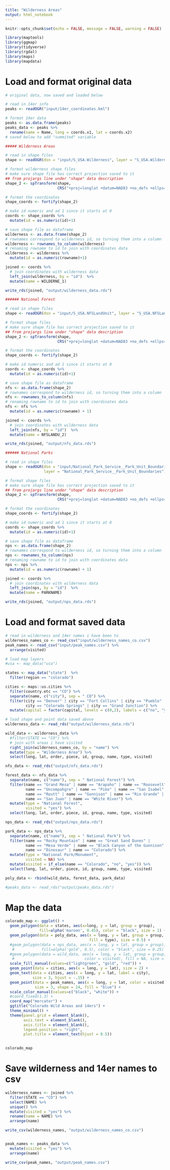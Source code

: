 ```yaml
---
title: "Wilderness Areas"
output: html_notebook
---
```


```r
knitr::opts_chunk$set(echo = FALSE, message = FALSE, warning = FALSE)
```

```r
library(maptools)
library(ggmap)
library(tidyverse)
library(rgdal)
library(maps)
library(mapdata)
```

# Load and format original data
```r
# original data, now saved and loaded below

# read in 14er info
peaks <- readOGR("input/14er_coordinates.kml")

# format 14er data
peaks <- as.data.frame(peaks)
peaks_data <- peaks %>% 
  rename(name = Name, long = coords.x1, lat = coords.x2)
# saved below to add "summited" variable

##### Wilderness Areas

# read in shape files
shape <- readOGR(dsn = "input/S_USA.Wilderness", layer = "S_USA.Wilderness")

# format wilderness shape files
# make sure shape file has correct projection saved to it
## from projargs line under "shape" data description
shape_2 <- spTransform(shape,
                       CRS("+proj=longlat +datum=NAD83 +no_defs +ellps=GRS80 +towgs84=0,0,0"))

# format the coordinates
shape_coords <- fortify(shape_2) 

# make id numeric and ad 1 since it starts at 0
coords <- shape_coords %>% 
  mutate(id = as.numeric(id)+1)

# save shape file as dataframe
wilderness <- as.data.frame(shape_2)
# rownames correspond to wilderness id, so turning them into a column
wilderness <- rownames_to_column(wilderness)
# renaming rowname to id to join with coordinates data
wilderness <- wilderness %>% 
  mutate(id = as.numeric(rowname)+1)

joined <- coords %>% 
  # join coordinates with wilderness data
  left_join(wilderness, by = "id")  %>%
  mutate(name = WILDERNE_1) 

write_rds(joined, "output/wilderness_data.rds")

###### National Forest

# read in shape files
shape <- readOGR(dsn = "input/S_USA.NFSLandUnit", layer = "S_USA.NFSLandUnit")

# format shape files
# make sure shape file has correct projection saved to it
## from projargs line under "shape" data description
shape_2 <- spTransform(shape, 
                       CRS("+proj=longlat +datum=NAD83 +no_defs +ellps=GRS80 +towgs84=0,0,0"))

# format the coordinates
shape_coords <- fortify(shape_2) 

# make id numeric and ad 1 since it starts at 0
coords <- shape_coords %>% 
  mutate(id = as.numeric(id)+1)

# save shape file as dataframe
nfs <- as.data.frame(shape_2)
# rownames correspond to wilderness id, so turning them into a column
nfs <- rownames_to_column(nfs)
# renaming rowname to id to join with coordinates data
nfs <- nfs %>% 
  mutate(id = as.numeric(rowname) + 1)

joined <- coords %>% 
  # join coordinates with wilderness data
  left_join(nfs, by = "id")  %>%
  mutate(name = NFSLANDU_2) 

write_rds(joined, "output/nfs_data.rds")

###### National Parks

# read in shape files
shape <- readOGR(dsn = "input/National_Park_Service__Park_Unit_Boundaries", 
                 layer = "National_Park_Service__Park_Unit_Boundaries")

# format shape files
# make sure shape file has correct projection saved to it
## from projargs line under "shape" data description
shape_2 <- spTransform(shape, 
                       CRS("+proj=longlat +datum=NAD83 +no_defs +ellps=GRS80 +towgs84=0,0,0"))

# format the coordinates
shape_coords <- fortify(shape_2) 

# make id numeric and ad 1 since it starts at 0
coords <- shape_coords %>% 
  mutate(id = as.numeric(id)+1)

# save shape file as dataframe
nps <- as.data.frame(shape_2)
# rownames correspond to wilderness id, so turning them into a column
nps <- rownames_to_column(nps)
# renaming rowname to id to join with coordinates data
nps <- nps %>% 
  mutate(id = as.numeric(rowname) + 1)

joined <- coords %>% 
  # join coordinates with wilderness data
  left_join(nps, by = "id")  %>%
  mutate(name = PARKNAME) 

write_rds(joined, "output/nps_data.rds")
```



# Load and format saved data
```r
# read in wilderness and 14er names i have been to
wilderness_names_co <- read_csv("input/wilderness_names_co.csv")
peak_names <- read_csv("input/peak_names.csv") %>% 
  arrange(visited)

# load map layers
#usa <- map_data("usa")

states <- map_data("state")  %>% 
  filter(region == "colorado")

cities <- maps::us.cities %>% 
  filter(country.etc == "CO") %>% 
  separate(name, c("city"), sep = " CO") %>% 
  filter(city == "Denver" | city == "Fort Collins" | city == "Pueblo" |
         city == "Colorado Springs" | city == "Grand Junction") %>% 
  mutate(capital = factor(capital, levels = c(0,2), labels = c("no", "yes")))

# load shape and point data saved above
wilderness_data <- read_rds("output/wilderness_data.rds") 

wild_data <- wilderness_data %>% 
  #filter(STATE == "CO") %>% 
  # join with areas i have visited
  right_join(wilderness_names_co, by = "name") %>% 
  mutate(type = "Wilderness Area") %>% 
  select(long, lat, order, piece, id, group, name, type, visited)

nfs_data <- read_rds("output/nfs_data.rds")

forest_data <- nfs_data %>% 
  separate(name, c("name"), sep = " National Forest") %>% 
  filter(name == "Grand Mesa" | name == "Arapaho" | name == "Roosevelt" |
         name == "Uncompahgre" | name == "Pike" | name == "San Isabel" |
         name == "Routt" | name == "Gunnison" | name == "Rio Grande" |
         name == "San Juan" | name == "White River") %>% 
  mutate(type = "National Forest",
         visited = "yes") %>%
  select(long, lat, order, piece, id, group, name, type, visited)

nps_data <- read_rds("output/nps_data.rds")

park_data <- nps_data %>% 
  separate(name, c("name"), sep = " National Park") %>% 
  filter(name == "Rocky Mountain" | name == "Great Sand Dunes" |
         name == "Mesa Verde" | name == "Black Canyon of the Gunnison" |
         name == "Dinosaur" | name == "Colorado") %>% 
  mutate(type = "National Park/Monument",
         visited = NA) %>% 
  mutate(visited = if_else(name == "Colorado", "no", "yes")) %>% 
  select(long, lat, order, piece, id, group, name, type, visited)

poly_data <- rbind(wild_data, forest_data, park_data)

#peaks_data <- read_rds("output/peaks_data.rds")
```

# Map the data
```r
colorado_map <- ggplot() + 
  geom_polygon(data = states, aes(x=long, y = lat, group = group), 
               fill=alpha('maroon', 0.45), color = "black", size = 1) + 
  geom_polygon(data = poly_data, aes(x = long, y = lat, group = group, color = visited,
                                     fill = type), size = 0.5) + 
  #geom_polygon(data = nps_data, aes(x = long, y = lat, group = group), 
   #            fill=alpha('gold', 0.5), color = "black", size = 0.25) + 
  #geom_polygon(data = wild_data, aes(x = long, y = lat, group = group, 
   #                               color = visited), fill = NA, size = 1) + 
  scale_fill_manual(values=c("lightgreen", "gold", "red")) +
  geom_point(data = cities, aes(x = long, y = lat), size = 2) +
  geom_text(data = cities, aes(x = long, y = lat, label = city), 
            size = 3, hjust = -.15) +
  geom_point(data = peak_names, aes(x = long, y = lat, color = visited), 
             size = 3, shape = 24, fill = "blue") +
  scale_color_manual(values=c("black", "white")) +
  #coord_fixed(1.3) +
  coord_map("mercator") +
  ggtitle("Colorado Wild Areas and 14ers") +
  theme_minimal() +
  theme(panel.grid = element_blank(),
        axis.text = element_blank(),
        axis.title = element_blank(),
        legend.position = "right",
        plot.title = element_text(hjust = 0.5))
  

colorado_map
```

# Save wilderness and 14er names to csv
```r
wilderness_names <- joined %>%
  filter(STATE == "CO") %>% 
  select(NAME) %>% 
  unique() %>% 
  mutate(visited = "yes") %>% 
  rename(name = NAME) %>% 
  arrange(name)

write_csv(wilderness_names, "output/wilderness_names_co.csv")


peak_names <- peaks_data %>%
  mutate(visited = "yes") %>% 
  arrange(name)

write_csv(peak_names, "output/peak_names.csv")
```

